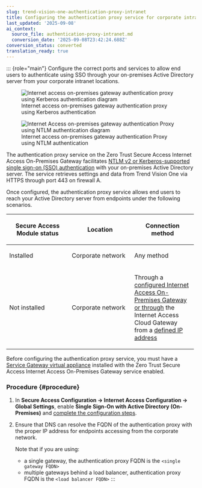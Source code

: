 ```yaml
---
slug: trend-vision-one-authentication-proxy-intranet
title: Configuring the authentication proxy service for corporate intranet locations
last_updated: '2025-09-08'
ai_context:
  source_file: authentication-proxy-intranet.md
  conversion_date: '2025-09-08T23:42:24.688Z'
conversion_status: converted
translation_ready: true
---
```


::: {role="main"}
Configure the correct ports and services to allow end users to authenticate using SSO through your on-premises Active Directory server from your corporate intranet locations.

<figure>
<img src="./images/auth_proxy_onprem_kerberos=89dc5a24-729d-46e3-89b8-fd1658172ebf.webp" alt="Internet access on-premises gateway authentication proxy using Kerberos authentication diagram" />
<figcaption>Internet access on-premises gateway authentication proxy using Kerberos authentication</figcaption>
</figure>

<figure>
<img src="./images/auth_proxy_onprem_NTLM=a08d781a-b713-4989-9bfe-ea2ab4d231ba.webp" alt="Internet Access on-premises gateway authentication Proxy using NTLM authentication diagram" />
<figcaption>Internet access on-premises gateway authentication Proxy using NTLM authentication</figcaption>
</figure>

The authentication proxy service on the Zero Trust Secure Access Internet Access On-Premises Gateway facilitates [NTLM v2 or Kerberos-supported single sign-on (SSO) authentication](ntlm-kerberos-sso-ad.mdx) with your on-premises Active Directory server. The service retrieves settings and data from Trend Vision One via HTTPS through port 443 on firewall A.

Once configured, the authentication proxy service allows end users to reach your Active Directory server from endpoints under the following scenarios.

<table style="width:99%;">
<colgroup>
<col style="width: 33%" />
<col style="width: 33%" />
<col style="width: 33%" />
</colgroup>
<thead>
<tr>
<th><p>Secure Access Module status</p></th>
<th>Location</th>
<th><p>Connection method</p></th>
</tr>
</thead>
<tbody>
<tr>
<td><p>Installed</p></td>
<td><p>Corporate network</p></td>
<td><p>Any method</p></td>
</tr>
<tr>
<td><p>Not installed</p></td>
<td><p>Corporate network</p></td>
<td><p>Through a <a href="trend-vision-one-corporate-network-locations-ia">configured Internet Access On-Premises Gateway or through</a> the Internet Access Cloud Gateway from a <a href="trend-vision-one-corporate-internet-access-locations">defined IP address</a></p></td>
</tr>
</tbody>
</table>

Before configuring the authentication proxy service, you must have a [Service Gateway virtual appliance](service-gateway-services.mdx) installed with the Zero Trust Secure Access Internet Access On-Premises Gateway service enabled.

### Procedure {#procedure}

1.  In **Secure Access Configuration → Internet Access Configuration → Global Settings**, enable **Single Sign-On with Active Directory (On-Premises)** and [complete the configuration steps](ntlm-kerberos-sso-ad.mdx).

2.  Ensure that DNS can resolve the FQDN of the authentication proxy with the proper IP address for endpoints accessing from the corporate network.

    Note that if you are using:

    - a single gateway, the authentication proxy FQDN is the `<single gateway FQDN>`
    - multiple gateways behind a load balancer, authentication proxy FQDN is the `<load balancer FQDN>`
:::
